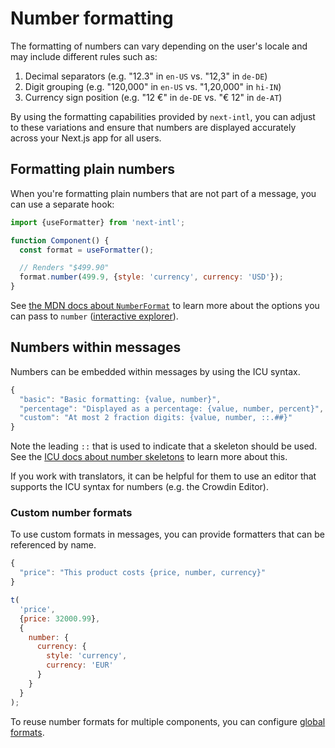 
# Number formatting

The formatting of numbers can vary depending on the user's locale and may include different rules such as:

1. Decimal separators (e.g. "12.3" in `en-US` vs. "12,3" in `de-DE`)
2. Digit grouping (e.g. "120,000" in `en-US` vs. "1,20,000" in `hi-IN`)
3. Currency sign position (e.g. "12 €" in `de-DE` vs. "€ 12" in `de-AT`)

By using the formatting capabilities provided by `next-intl`, you can adjust to these variations and ensure that numbers are displayed accurately across your Next.js app for all users.

## Formatting plain numbers

When you're formatting plain numbers that are not part of a message, you can use a separate hook:

```js
import {useFormatter} from 'next-intl';

function Component() {
  const format = useFormatter();

  // Renders "$499.90"
  format.number(499.9, {style: 'currency', currency: 'USD'});
}
```

See [the MDN docs about `NumberFormat`](https://developer.mozilla.org/en-US/docs/Web/JavaScript/Reference/Global_Objects/Intl/NumberFormat#Using_options) to learn more about the options you can pass to `number` ([interactive explorer](https://www.intl-explorer.com/NumberFormat/Currency)).

## Numbers within messages

Numbers can be embedded within messages by using the ICU syntax.

```js filename="en.json"
{
  "basic": "Basic formatting: {value, number}",
  "percentage": "Displayed as a percentage: {value, number, percent}",
  "custom": "At most 2 fraction digits: {value, number, ::.##}"
}
```

Note the leading `::` that is used to indicate that a skeleton should be used. See the [ICU docs about number skeletons](https://unicode-org.github.io/icu/userguide/format_parse/numbers/skeletons.html) to learn more about this.

<Callout>

If you work with translators, it can be helpful for them to use an editor that supports the ICU syntax for numbers (e.g. the <PartnerContentLink name="numbers-messages" href="https://support.crowdin.com/icu-message-syntax/#number">Crowdin Editor</PartnerContentLink>).

</Callout>

### Custom number formats

To use custom formats in messages, you can provide formatters that can be referenced by name.

```js filename="en.json"
{
  "price": "This product costs {price, number, currency}"
}
```

```js
t(
  'price',
  {price: 32000.99},
  {
    number: {
      currency: {
        style: 'currency',
        currency: 'EUR'
      }
    }
  }
);
```

<Callout>

To reuse number formats for multiple components, you can configure [global formats](/docs/usage/configuration#global-formats).

</Callout>
